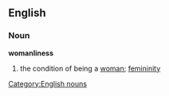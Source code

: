 ==English==
===Noun===
'''womanliness'''
#the condition of being a [[woman]]; [[femininity]]
[[Category:English nouns]]